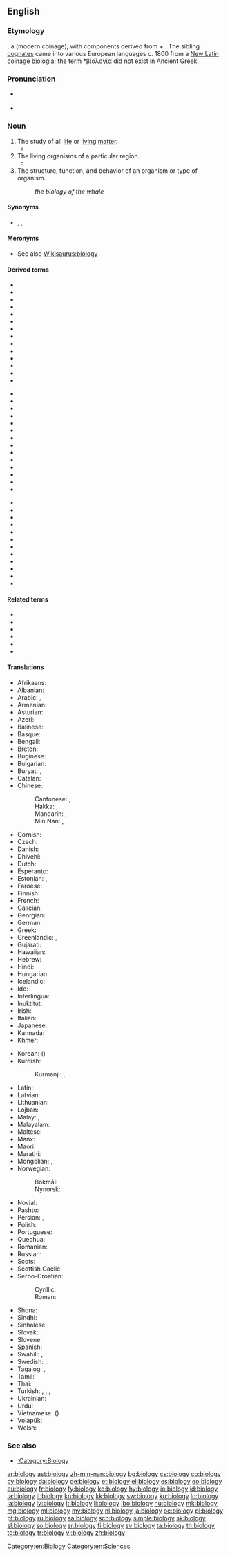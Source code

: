 ==English==
{{wikipedia}}

===Etymology===
{{PIE root|en|gʷeyh₃|leǵ}}
{{confix|bio|logy|lang=en}}; a {{w|classical compound}} (modern coinage), with components derived from {{etyl|grc|en}} {{m|grc|βίος||bio-, life}} + {{m|grc|-λογία||-logy, branch of study, to speak}}. The sibling [[cognate]]s came into various European languages c. 1800 from a [[New Latin]] coinage [[biologia#Latin|biologia]]; the term *βίολογία did not exist in Ancient Greek.

===Pronunciation===
* {{a|GA}} {{IPA|/baɪˈɑlədʒi/|lang=en}}
* {{a|RP}} {{IPA|/baɪˈɒlədʒi/|lang=en}}

===Noun===
{{en-noun|~|biologies}}

# The study of all [[life]] or [[living]] [[matter]].
#* {{quote-magazine|date=2012-01
|author=Robert M. Pringle
|title=How to Be Manipulative
|volume=100|issue=1|page=31
|magazine=[[w:American Scientist|American Scientist]]
|url=http://www.americanscientist.org/issues/feature/2012/1/how-to-be-manipulative
|passage=As in much of '''biology''', the most satisfying truths in ecology derive from manipulative experimentation. Tinker with nature and quantify how it responds.}}
# The living organisms of a particular region.
#* {{quote-journal|year=1893|page=38|journal=Proceedings of the American Microscopical Society|url=http://books.google.com/books?id=7aYUAAAAYAAJ|title=Prizes for original work with the microscope|volume=14|passage=The object of these prizes is to stimulate and encourage original investigation by the aid of the microscope in the '''biology''' of North America, and, while the competition is open to all, it is especially commended to advanced students in biology in such of our universities and colleges as furnish opportunity for suitable work.}}
# The structure, function, and behavior of an organism or type of organism.
#: ''the biology of the whale''

====Synonyms====
{{checksense}}

* {{l|en|lifelore}}, {{l|en|life science}}, {{l|en|life sciences}}

====Meronyms====
* See also [[Wikisaurus:biology]]

====Derived terms====
{{top3}}
* {{l|en|actinobiology}}
* {{l|en|aerobiology}}
* {{l|en|agrobiology}}
* {{l|en|astrobiology}}
* {{l|en|chemical biology}}
* {{l|en|chronobiology}}
* {{l|en|cryobiology}}
* {{l|en|developmental biology}}
* {{l|en|electrobiology}}
* {{l|en|evolutionary biology}}
* {{l|en|evolutionary developmental biology}}
* {{l|en|exobiology}}
* {{l|en|forensic biology}}
* {{l|en|geobiology}}
{{mid3}}
* {{l|en|geomicrobiology}}
* {{l|en|glycobiology}}
* {{l|en|hydrobiology}}
* {{l|en|immunobiology}}
* {{l|en|macrobiology}}
* {{l|en|marine biology}}
* {{l|en|microbiology}}
* {{l|en|molecular biology}}
* {{l|en|neurobiology}}
* {{l|en|nonbiology}}
* {{l|en|palaeobiology}}
* {{l|en|paleobiology}}
* {{l|en|pathobiology}}
* {{l|en|photobiology}}
{{mid3}}
* {{l|en|phytobiology}}
* {{l|en|psychobiology}}
* {{l|en|radiation biology}}
* {{l|en|radiobiology}}
* {{l|en|sociobiology}}
* {{l|en|soil microbiology}}
* {{l|en|space biology}}
* {{l|en|structural biology}}
* {{l|en|synthetic biology}}
* {{l|en|synthetic-biology}}
* {{l|en|systems biology}}
* {{l|en|xenobiology}}
{{bottom}}

====Related terms====
* {{l|en|biological}}
* {{l|en|biologically}}
* {{l|en|biologic}}
* {{l|en|biologism}}
* {{l|en|biologist}}
* {{l|en|biologize}}

====Translations====
{{trans-top|study of living matter}}
* Afrikaans: {{t|af|biologie}}
* Albanian: {{t+|sq|biologji|f}}
* Arabic: {{t+|ar|عِلْم اَلْأَحْيَاء|m}}, {{t|ar|بِيُولُوجِيَا|f|tr=biyulūjiyā}}
* Armenian: {{t+|hy|կենսաբանություն}}
* Asturian: {{t+|ast|bioloxía|f}}
* Azeri: {{t|az|biologiya}}
* Balinese: {{t|ban|ᬚᬶᬯᬯᬶᬤ᭄ᬬ|tr=jiwawidya|sc=Bali}}
* Basque: {{t+|eu|biologia}}
* Bengali: {{t|bn|জীববিজ্ঞান|sc=Beng}}
* Breton: {{t+|br|bevoniezh}}
* Buginese: {{t|bug|ᨅᨗᨕᨚᨒᨚᨁᨗ}}
* Bulgarian: {{t+|bg|биология|f|sc=Cyrl}}
* Buryat: {{t|bua|биологи}}, {{t|bua|амин шудалал}}
* Catalan: {{t+|ca|biologia|f}}
* Chinese:
*: Cantonese: {{t|yue|生物學}}, {{t|yue|生物学|tr=saang1 mat9 hok9}}
*: Hakka: {{t|hak|生物學|sc=Hani}}, {{t|hak|生物学|tr=sâng-vu̍t-ho̍k|sc=Hani}}
*: Mandarin: {{t+|cmn|生物學|sc=Hani}}, {{t+|cmn|生物学|tr=shēngwùxué|sc=Hani}}
*: Min Nan: {{t|nan|生物學|sc=Hani}}, {{t|nan|生物学|tr=seng-bu̍t-ha̍k|sc=Hani}}
* Cornish: {{t|kw|bywonieth}}
* Czech: {{t+|cs|biologie|f}}
* Danish: {{t+|da|biologi}}
* Dhivehi: {{t|dv|ދިރުމާބެހޭ އިލްމު|sc=Thaa}}
* Dutch: {{t+|nl|biologie}}
* Esperanto: {{t+|eo|biologio}}
* Estonian: {{t+|et|bioloogia}}, {{t|et|eluteadus}}
* Faroese: {{t|fo|lívfrøði|f}}
* Finnish: {{t+|fi|biologia}}
* French: {{t+|fr|biologie|f}}
* Galician: {{t+|gl|bioloxía|f}}
* Georgian: {{t|ka|ბიოლოგია|sc=Geor}}
* German: {{t+|de|Biologie|f}}
* Greek: {{t+|el|βιολογία|f}}
* Greenlandic: {{t|kl|biologii}}, {{t|kl|uumassusililerineq}}
* Gujarati: {{t|gu|જીવવિજ્ઞાન|f|tr=jīvavijñāna|sc=Gujr}}
* Hawaiian: {{t|haw|kālaimeaola}}
* Hebrew: {{t+|he|ביולוגיה|f|tr=biologia}}
* Hindi: {{t+|hi|जीवविज्ञान|tr=jīvavigyān}}
* Hungarian: {{t+|hu|biológia}}
* Icelandic: {{t+|is|líffræði|f}}
* Ido: {{t+|io|biologio}}
* Interlingua: {{t+|ia|biologia}}
* Inuktitut: {{t|iu|ᐆᒪᔅᓱᓯᖃᕐᑐᓕᕆᓂᖅ|sc=Cans}}
* Irish: {{t|ga|bitheolaíocht|f}}
* Italian: {{t+|it|biologia|f}}
* Japanese: {{t+|ja|生物学|tr=せいぶつがく, seibutsugaku}}
* Kannada: {{t+|kn|ಜೀವಶಾಸ್ತ್ರ|sc=Knda}}
* Khmer: {{t+|km|ជីវវិទ្យា|sc=Khmr|tr=chiivea vityie}}
{{trans-mid}}
* Korean: {{t+|ko|생물학|sc=Hang}} ({{t+|ko|生物學|sc=Hang}})
* Kurdish:
*: Kurmanji: {{t+|kmr|jiyannasî}}, {{t+|kmr|zîndewerzanî}}
* Latin: {{t|la|biologia|f}}
* Latvian: {{t+|lv|bioloģija|f}}
* Lithuanian: {{t+|lt|biologija|f}}
* Lojban: {{t|jbo|mivske}}
* Malay: {{t+|ms|biologi}}, {{t|ms|kaji hayat}}
* Malayalam: {{t+|ml|ജീവശാസ്ത്രം|sc=Mlym}}
* Maltese: {{t|mt|bioloġija}}
* Manx: {{t|gv|bea-oaylleeaght}}
* Maori: {{t|mi|mātauranga koiora}}
* Marathi: {{t|mr|जीवशास्त्र|tr=jīvśāstra|sc=Deva}}
* Mongolian: {{t|mn|амин судлал|sc=Cyrl}}, {{t|mn|ᠠᠮᠢᠨ ᠰᠤᠳᠤᠯᠤᠯ|sc=Cyrl}}
* Norwegian:
*: Bokmål: {{t+|nb|biologi|m}}
*: Nynorsk: {{t+|nn|biologi|m}}
* Novial: {{t|nov|biologia}}
* Pashto: {{t|ps|ژوندپوهنه|f|tr=žwandpohəna|sc=ps-Arab}}
* Persian: {{t+|fa|زیست‌شناسی|tr=zīst-šenāsi}}, {{t+|fa|بیولوژی|sc=fa-Arab}}
* Polish: {{t+|pl|biologia|f}}
* Portuguese: {{t+|pt|biologia|f}}
* Quechua: {{t|qu|kawsay yachay}}
* Romanian: {{t+|ro|biologie|f}}
* Russian: {{t+|ru|биоло́гия|f}}
* Scots: {{t|sco|biologie}}
* Scottish Gaelic: {{t|gd|bith-eòlas|m}}
* Serbo-Croatian:
*: Cyrillic: {{t|sh|биологија|f}}
*: Roman: {{t+|sh|biologija|f}}
* Shona: {{t|sn|ketaupenyu}}
* Sindhi: {{t+|sd|جِياڀياسُ|m}}
* Sinhalese: {{t|si|ජීවවිද්‍යාව|sc=Sinh}}
* Slovak: {{t+|sk|biológia|f}}
* Slovene: {{t+|sl|biologija}}
* Spanish: {{t+|es|biología|f}}
* Swahili: {{t+|sw|biolojia}}, {{t|sw|elimuviumbe}}
* Swedish: {{t+|sv|biologi|c}}, {{t|sv|fortplantningsbeteende}}
* Tagalog: {{t|tl|byolohiya}}, {{t+|tl|haynayan}}
* Tamil: {{t+|ta|உயிரியல்}}
* Thai: {{t+|th|ชีววิทยา|tr=chee-wá-wít-tá-yaa}}
* Turkish: {{t+|tr|biyoloji}}, {{t+|tr|dirim bilimi}}, {{t|tr|yaşam bilimi}}, {{t+|tr|canlı bilimi}}
* Ukrainian: {{t+|uk|біологія|f}}
* Urdu: {{t+|ur|حیاتیات|tr=hiatiyaat|f}}
* Vietnamese: {{t+|vi|sinh vật học}} ({{t|vi|生物學}})
* Volapük: {{t|vo|lifav}}
* Welsh: {{t+|cy|bioleg|f}}, {{t+|cy|bywydeg}}
{{trans-bottom}}

===See also===
* [[:Category:Biology]]

[[Category:en:Biology]]
[[Category:en:Sciences]]

[[ar:biology]]
[[ast:biology]]
[[zh-min-nan:biology]]
[[bg:biology]]
[[cs:biology]]
[[co:biology]]
[[cy:biology]]
[[da:biology]]
[[de:biology]]
[[et:biology]]
[[el:biology]]
[[es:biology]]
[[eo:biology]]
[[eu:biology]]
[[fr:biology]]
[[fy:biology]]
[[ko:biology]]
[[hy:biology]]
[[io:biology]]
[[id:biology]]
[[ia:biology]]
[[it:biology]]
[[kn:biology]]
[[kk:biology]]
[[sw:biology]]
[[ku:biology]]
[[lo:biology]]
[[la:biology]]
[[lv:biology]]
[[lt:biology]]
[[li:biology]]
[[jbo:biology]]
[[hu:biology]]
[[mk:biology]]
[[mg:biology]]
[[ml:biology]]
[[my:biology]]
[[nl:biology]]
[[ja:biology]]
[[oc:biology]]
[[pl:biology]]
[[pt:biology]]
[[ru:biology]]
[[sa:biology]]
[[scn:biology]]
[[simple:biology]]
[[sk:biology]]
[[sl:biology]]
[[so:biology]]
[[sr:biology]]
[[fi:biology]]
[[sv:biology]]
[[ta:biology]]
[[th:biology]]
[[tg:biology]]
[[tr:biology]]
[[vi:biology]]
[[zh:biology]]